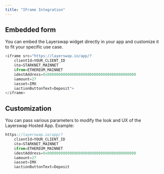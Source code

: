 ```yaml
---
title: "IFrame Integration"
---
```


## Embedded form

You can embed the Layerswap widget directly in your app and customize it to fit your specific use case.

```javascript
<iframe src="https://layerswap.io/app/?
    clientId=YOUR_CLIENT_ID
    &to=STARKNET_MAINNET
    &from=ETHEREUM_MAINNET
    &destAddress=0x0000000000000000000000000000000000000000
    &amount=27
    &asset=IMX
    &actionButtonText=Deposit">
</iframe>
```

## Customization

You can pass various parameters to modify the look and UX of the Layerswap Hosted App. Example:

```javascript
https://layerswap.io/app/?
    clientId=YOUR_CLIENT_ID
    &to=STARKNET_MAINNET
    &from=ETHEREUM_MAINNET
    &destAddress=0x0000000000000000000000000000000000000000
    &amount=27
    &asset=IMX
    &actionButtonText=Deposit
```

### 